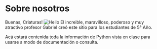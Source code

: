 # Sobre nosotros
 
 Buenas, Criaturas!
<Image src={img} alt="Hello" width={300} height={300}/>
El increible, maravilloso, poderoso y muy atractivo profesor Gabriel creó este sitio para los estudiantes de 5° Año.

Acá estará contenida toda la información de Python vista en clase para usarse a modo de documentación o consulta.






